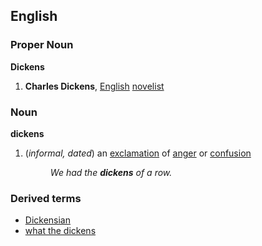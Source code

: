 ==English==
{{wikipediapar|Charles Dickens}}
===Proper Noun===
'''Dickens'''
#'''Charles Dickens''', [[English]] [[novelist]]
===Noun===
'''dickens'''
#(''informal, dated'') an [[exclamation]] of [[anger]] or [[confusion]]
#:''We had the '''dickens''' of a row.''
===Derived terms===
*[[Dickensian]]
*[[what the dickens]]
